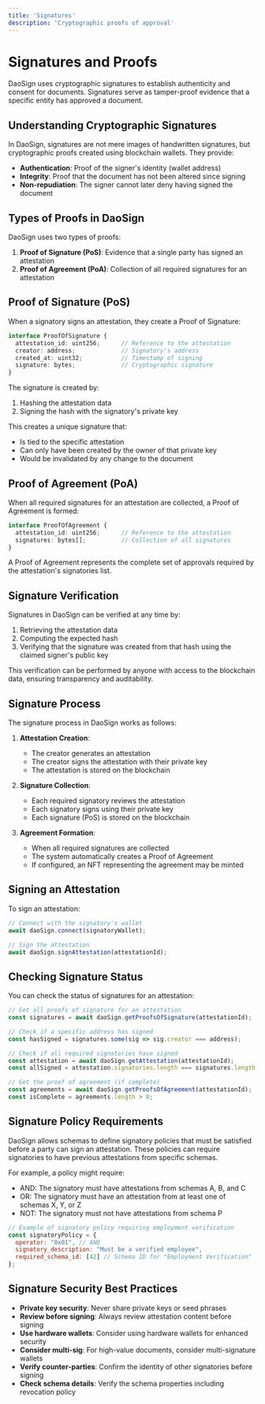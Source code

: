 ```yaml
---
title: 'Signatures'
description: 'Cryptographic proofs of approval'
---
```


# Signatures and Proofs

DaoSign uses cryptographic signatures to establish authenticity and consent for documents. Signatures serve as tamper-proof evidence that a specific entity has approved a document.

## Understanding Cryptographic Signatures

In DaoSign, signatures are not mere images of handwritten signatures, but cryptographic proofs created using blockchain wallets. They provide:

- **Authentication**: Proof of the signer's identity (wallet address)
- **Integrity**: Proof that the document has not been altered since signing
- **Non-repudiation**: The signer cannot later deny having signed the document

## Types of Proofs in DaoSign

DaoSign uses two types of proofs:

1. **Proof of Signature (PoS)**: Evidence that a single party has signed an attestation
2. **Proof of Agreement (PoA)**: Collection of all required signatures for an attestation

## Proof of Signature (PoS)

When a signatory signs an attestation, they create a Proof of Signature:

```typescript
interface ProofOfSignature {
  attestation_id: uint256;      // Reference to the attestation
  creator: address;             // Signatory's address
  created_at: uint32;           // Timestamp of signing
  signature: bytes;             // Cryptographic signature
}
```

The signature is created by:
1. Hashing the attestation data
2. Signing the hash with the signatory's private key

This creates a unique signature that:
- Is tied to the specific attestation
- Can only have been created by the owner of that private key
- Would be invalidated by any change to the document

## Proof of Agreement (PoA)

When all required signatures for an attestation are collected, a Proof of Agreement is formed:

```typescript
interface ProofOfAgreement {
  attestation_id: uint256;      // Reference to the attestation
  signatures: bytes[];          // Collection of all signatures
}
```

A Proof of Agreement represents the complete set of approvals required by the attestation's signatories list.

## Signature Verification

Signatures in DaoSign can be verified at any time by:

1. Retrieving the attestation data
2. Computing the expected hash
3. Verifying that the signature was created from that hash using the claimed signer's public key

This verification can be performed by anyone with access to the blockchain data, ensuring transparency and auditability.

## Signature Process

The signature process in DaoSign works as follows:

1. **Attestation Creation**: 
   - The creator generates an attestation
   - The creator signs the attestation with their private key
   - The attestation is stored on the blockchain

2. **Signature Collection**:
   - Each required signatory reviews the attestation
   - Each signatory signs using their private key
   - Each signature (PoS) is stored on the blockchain

3. **Agreement Formation**:
   - When all required signatures are collected
   - The system automatically creates a Proof of Agreement
   - If configured, an NFT representing the agreement may be minted

## Signing an Attestation

To sign an attestation:

```javascript
// Connect with the signatory's wallet
await daoSign.connect(signatoryWallet);

// Sign the attestation
await daoSign.signAttestation(attestationId);
```

## Checking Signature Status

You can check the status of signatures for an attestation:

```javascript
// Get all proofs of signature for an attestation
const signatures = await daoSign.getProofsOfSignature(attestationId);

// Check if a specific address has signed
const hasSigned = signatures.some(sig => sig.creator === address);

// Check if all required signatories have signed
const attestation = await daoSign.getAttestation(attestationId);
const allSigned = attestation.signatories.length === signatures.length;

// Get the proof of agreement (if complete)
const agreements = await daoSign.getProofsOfAgreement(attestationId);
const isComplete = agreements.length > 0;
```

## Signature Policy Requirements

DaoSign allows schemas to define signatory policies that must be satisfied before a party can sign an attestation. These policies can require signatories to have previous attestations from specific schemas.

For example, a policy might require:
- AND: The signatory must have attestations from schemas A, B, and C
- OR: The signatory must have an attestation from at least one of schemas X, Y, or Z
- NOT: The signatory must not have attestations from schema P

```javascript
// Example of signatory policy requiring employment verification
const signatoryPolicy = {
  operator: "0x01", // AND
  signatory_description: "Must be a verified employee",
  required_schema_id: [42] // Schema ID for "Employment Verification"
};
```

## Signature Security Best Practices

- **Private key security**: Never share private keys or seed phrases
- **Review before signing**: Always review attestation content before signing
- **Use hardware wallets**: Consider using hardware wallets for enhanced security
- **Consider multi-sig**: For high-value documents, consider multi-signature wallets
- **Verify counter-parties**: Confirm the identity of other signatories before signing
- **Check schema details**: Verify the schema properties including revocation policy
